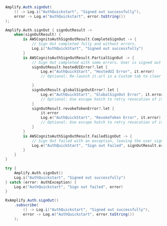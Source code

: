 <BlockSwitcher>
<Block name="Java">

```java
Amplify.Auth.signOut(
    () -> Log.i("AuthQuickstart", "Signed out successfully"),
    error -> Log.e("AuthQuickstart", error.toString())
);
```

</Block>
<Block name="Kotlin - Callbacks">

```kotlin
Amplify.Auth.signOut { signOutResult ->
    when(signOutResult) {
        is AWSCognitoAuthSignOutResult.CompleteSignOut -> {
            // Sign Out completed fully and without errors.
            Log.i("AuthQuickStart", "Signed out successfully")
        }
        is AWSCognitoAuthSignOutResult.PartialSignOut -> {
            // Sign Out completed with some errors. User is signed out of the device.
            signOutResult.hostedUIError?.let {
                Log.e("AuthQuickStart", "HostedUI Error", it.error)
                // Optional: Re-launch it.url in a Custom tab to clear Cognito web session.

            }
            signOutResult.globalSignOutError?.let {
                Log.e("AuthQuickStart", "GlobalSignOut Error", it.error)
                // Optional: Use escape hatch to retry revocation of it.accessToken.
            }
            signOutResult.revokeTokenError?.let {
                it.error
                Log.e("AuthQuickStart", "RevokeToken Error", it.error)
                // Optional: Use escape hatch to retry revocation of it.refreshToken.
            }
        }
        is AWSCognitoAuthSignOutResult.FailedSignOut -> {
            // Sign Out failed with an exception, leaving the user signed in.
            Log.e("AuthQuickStart", "Sign out Failed", signOutResult.error)
        }
    }
}
```

</Block>
<Block name="Kotlin - Coroutines (Beta)">

```kotlin
try {
    Amplify.Auth.signOut()
    Log.i("AuthQuickstart", "Signed out successfully")
} catch (error: AuthException) {
    Log.e("AuthQuickstart", "Sign out failed", error)
}
```

</Block>
<Block name="RxJava">

```java
RxAmplify.Auth.signOut()
    .subscribe(
        () -> Log.i("AuthQuickstart", "Signed out successfully"),
        error -> Log.e("AuthQuickstart", error.toString())
    );
```

</Block>
</BlockSwitcher>
